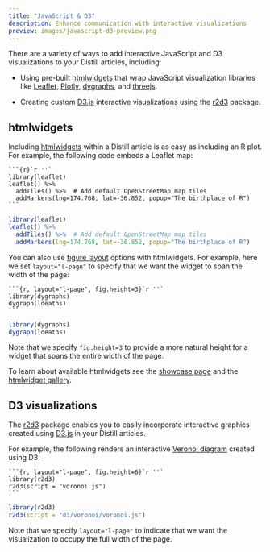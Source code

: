 ```yaml
---
title: "JavaScript & D3"
description: Enhance communication with interactive visualizations 
preview: images/javascript-d3-preview.png
---
```


There are a variety of ways to add interactive JavaScript and D3 visualizations to your Distill articles, including:

- Using pre-built [htmlwidgets](http://www.htmlwidgets.org) that wrap JavaScript visualization libraries like [Leaflet](http://rstudio.github.io/leaflet/), [Plotly](https://plot.ly/r/), [dygraphs](http://rstudio.github.io/dygraphs/), and [threejs](https://bwlewis.github.io/rthreejs/).

- Creating custom [D3.js](https://d3js.org/) interactive visualizations using the [r2d3](https://rstudio.github.io/r2d3/) package.

## htmlwidgets

Including [htmlwidgets](http://www.htmlwidgets.org) within a Distill article is as easy as including an R plot. For example, the following code embeds a Leaflet map:

````clike
```{r}`r ''`
library(leaflet)
leaflet() %>%
  addTiles() %>%  # Add default OpenStreetMap map tiles
  addMarkers(lng=174.768, lat=-36.852, popup="The birthplace of R")
```
````

```r
library(leaflet)
leaflet() %>%
  addTiles() %>%  # Add default OpenStreetMap map tiles
  addMarkers(lng=174.768, lat=-36.852, popup="The birthplace of R")
```

You can also use [figure layout](figures.html) options with htmlwidgets. For example, here we set `layout="l-page"` to specify that we want the widget to span the width of the page:

````clike
```{r, layout="l-page", fig.height=3}`r ''`
library(dygraphs)
dygraph(ldeaths)
```
````

```r
library(dygraphs)
dygraph(ldeaths)
```

Note that we specify `fig.height=3` to provide a more natural height for a widget that spans the entire width of the page.

To learn about available htmlwidgets see the [showcase page](http://www.htmlwidgets.org/showcase_leaflet.html) and the [htmlwidget gallery](http://gallery.htmlwidgets.org/).


## D3 visualizations

The [r2d3](https://rstudio.github.io/r2d3/) package enables you to easily incorporate interactive graphics created using [D3.js](https://d3js.org/) in your Distill articles.

For example, the following renders an interactive [Veronoi diagram](https://en.wikipedia.org/wiki/Voronoi_diagram) created using D3:

````clike
```{r, layout="l-page", fig.height=6}`r ''`
library(r2d3)
r2d3(script = "voronoi.js")
```
````

```r
library(r2d3)
r2d3(script = "d3/voronoi/voronoi.js")
```

Note that we specify `layout="l-page"` to indicate that we want the visualization to occupy the full width of the page.

